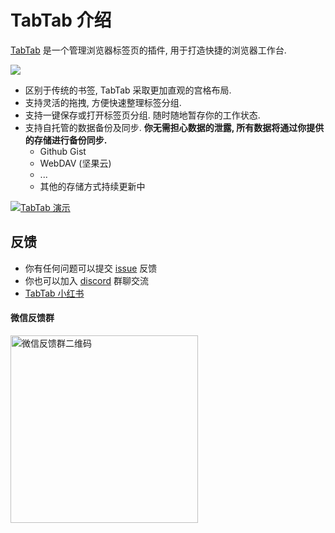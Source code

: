 # TabTab 介绍

[TabTab](https://tabtab.xyz) 是一个管理浏览器标签页的插件, 用于打造快捷的浏览器工作台.

![](https://i.postimg.cc/zvqzVfLT/screenzy5.png)

- 区别于传统的书签, TabTab 采取更加直观的宫格布局.
- 支持灵活的拖拽, 方便快速整理标签分组.
- 支持一键保存或打开标签页分组. 随时随地暂存你的工作状态.
- 支持自托管的数据备份及同步. **你无需担心数据的泄露, 所有数据将通过你提供的存储进行备份同步.**
  - Github Gist
  - WebDAV (坚果云)
  - ...
  - 其他的存储方式持续更新中

[![TabTab 演示](https://res.cloudinary.com/marcomontalbano/image/upload/v1744448297/video_to_markdown/images/youtube--OQQEKbI9moc-c05b58ac6eb4c4700831b2b3070cd403.jpg)](https://www.youtube.com/watch?v=OQQEKbI9moc "TabTab 演示")

## 反馈

- 你有任何问题可以提交 [issue](https://github.com/jackie-feng/tabtab-docs/issues/new?title=Feedback%20) 反馈
- 你也可以加入 [discord](https://discord.com/invite/NukB4YWdTt) 群聊交流
- [TabTab 小红书](https://www.xiaohongshu.com/user/profile/60c30e17000000000101e70f)

#### 微信反馈群

<img
  src="https://i.postimg.cc/LXXxBNst/12921745251766-pic.jpg"
  width="300"
  alt="微信反馈群二维码"
/>
